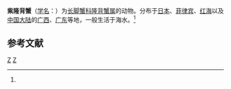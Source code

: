 {{Speciesbox 
| taxon = Carcinoplax purpurea
| authority = (Rathbun, 1914)<ref name='id11868'>{{cite web| url =http://www.bioinfo.cn/db05/BjdwSpecies.php?action=view&id=11868| title =紫隆背蟹| work =《中国动物物种编目数据库》| publisher =中国科学院微生物研究所| author =中国科学院动物研究所| accessdate =2009-04-28| deadurl =yes| archiveurl =https://web.archive.org/web/20131203122335/http://www.bioinfo.cn/db05/BjdwSpecies.php?action=view| archivedate =2013-12-03}}</ref>
}}

'''紫隆背蟹'''（[[学名|学名]]：{{lang|la|''Carcinoplax purpurea''}}）为[[长脚蟹科|长脚蟹科]][[隆背蟹属|隆背蟹属]]的动物。分布于[[日本|日本]]、[[菲律宾|菲律宾]]、[[红海|红海]]以及[[中国大陆|中国大陆]]的[[广西|广西]]、[[广东|广东]]等地，一般生活于海水。<ref name='id11868'/>

== 参考文献 ==
{{reflist}}

{{Taxonbar}}

[[Category:1914年描述的动物|Z]]
[[Category:隆背蟹属|Z]]